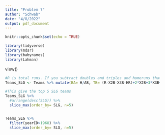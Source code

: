---
title: "Problem 7"
author: "Schwab"
date: "4/8/2022"
output: pdf_document
---


```{r setup, include=FALSE}
knitr::opts_chunk$set(echo = TRUE)

library(tidyverse)
library(mdsr)
library(babynames)
library(Lahman)
```


view()
```{r making_the_SLG}
#R is total runs. If you subtract doubles and triples and homeruns thats singles right? 
Teams_SLG <- Teams %>% mutate(BA= H/AB, TB= (R-X2B-X3B-HR)+2*X2B+3*X3B+4*HR,SLG=TB/AB)

#This give the top 5 SLG teams
Teams_SLG %>%
  #arrange(desc(SLG)) %>%
  slice_max(order_by= SLG, n=5)



```

```{r since_1969}
Teams_SLG %>%
  filter(yearID>1968) %>%
  slice_max(order_by= SLG, n=5)


```
